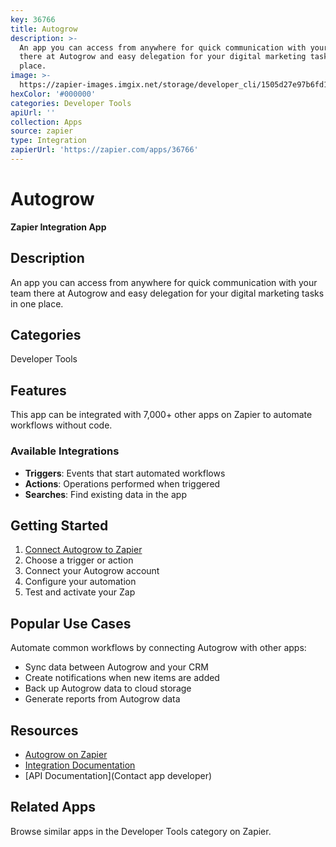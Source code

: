 ```yaml
---
key: 36766
title: Autogrow
description: >-
  An app you can access from anywhere for quick communication with your team
  there at Autogrow and easy delegation for your digital marketing tasks in one
  place.
image: >-
  https://zapier-images.imgix.net/storage/developer_cli/1505d27e97b6fd16b272dec709105caf_2.png?auto=format%2Ccompress&ixlib=python-3.0.0&q=50
hexColor: '#000000'
categories: Developer Tools
apiUrl: ''
collection: Apps
source: zapier
type: Integration
zapierUrl: 'https://zapier.com/apps/36766'
---
```

# Autogrow

**Zapier Integration App**

## Description

An app you can access from anywhere for quick communication with your team there at Autogrow and easy delegation for your digital marketing tasks in one place.

## Categories

Developer Tools

## Features

This app can be integrated with 7,000+ other apps on Zapier to automate workflows without code.

### Available Integrations

- **Triggers**: Events that start automated workflows
- **Actions**: Operations performed when triggered
- **Searches**: Find existing data in the app

## Getting Started

1. [Connect Autogrow to Zapier](https://zapier.com/apps/36766)
2. Choose a trigger or action
3. Connect your Autogrow account
4. Configure your automation
5. Test and activate your Zap

## Popular Use Cases

Automate common workflows by connecting Autogrow with other apps:

- Sync data between Autogrow and your CRM
- Create notifications when new items are added
- Back up Autogrow data to cloud storage
- Generate reports from Autogrow data

## Resources

- [Autogrow on Zapier](https://zapier.com/apps/36766)
- [Integration Documentation](https://zapier.com/apps/36766/integrations)
- [API Documentation](Contact app developer)

## Related Apps

Browse similar apps in the Developer Tools category on Zapier.
